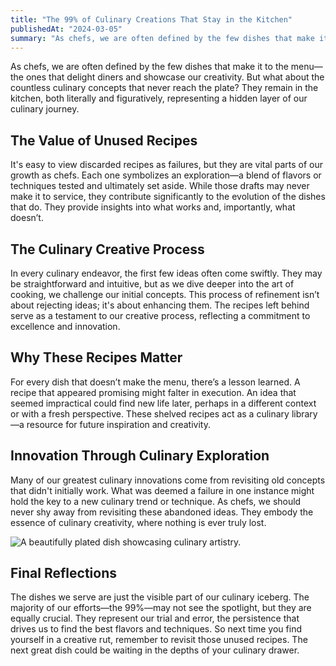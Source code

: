 ```yaml
---
title: "The 99% of Culinary Creations That Stay in the Kitchen"
publishedAt: "2024-03-05"
summary: "As chefs, we are often defined by the few dishes that make it to the menu, but what about the countless ideas that don’t?"
---
```


As chefs, we are often defined by the few dishes that make it to the menu—the ones that delight diners and showcase our creativity. But what about the countless culinary concepts that never reach the plate? They remain in the kitchen, both literally and figuratively, representing a hidden layer of our culinary journey.

## The Value of Unused Recipes

It's easy to view discarded recipes as failures, but they are vital parts of our growth as chefs. Each one symbolizes an exploration—a blend of flavors or techniques tested and ultimately set aside. While those drafts may never make it to service, they contribute significantly to the evolution of the dishes that do. They provide insights into what works and, importantly, what doesn’t.

## The Culinary Creative Process

In every culinary endeavor, the first few ideas often come swiftly. They may be straightforward and intuitive, but as we dive deeper into the art of cooking, we challenge our initial concepts. This process of refinement isn’t about rejecting ideas; it's about enhancing them. The recipes left behind serve as a testament to our creative process, reflecting a commitment to excellence and innovation.

## Why These Recipes Matter

For every dish that doesn’t make the menu, there’s a lesson learned. A recipe that appeared promising might falter in execution. An idea that seemed impractical could find new life later, perhaps in a different context or with a fresh perspective. These shelved recipes act as a culinary library—a resource for future inspiration and creativity.

## Innovation Through Culinary Exploration

Many of our greatest culinary innovations come from revisiting old concepts that didn't initially work. What was deemed a failure in one instance might hold the key to a new culinary trend or technique. As chefs, we should never shy away from revisiting these abandoned ideas. They embody the essence of culinary creativity, where nothing is ever truly lost.

![A beautifully plated dish showcasing culinary artistry.](/images/projects/project-01/cover-01.jpg)

## Final Reflections

The dishes we serve are just the visible part of our culinary iceberg. The majority of our efforts—the 99%—may not see the spotlight, but they are equally crucial. They represent our trial and error, the persistence that drives us to find the best flavors and techniques. So next time you find yourself in a creative rut, remember to revisit those unused recipes. The next great dish could be waiting in the depths of your culinary drawer.
